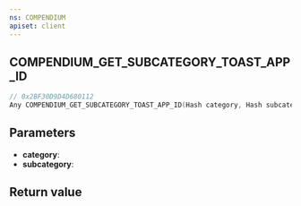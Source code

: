 ```yaml
---
ns: COMPENDIUM
apiset: client
---
```

## COMPENDIUM_GET_SUBCATEGORY_TOAST_APP_ID

```c
// 0x2BF30D9D4D680112
Any COMPENDIUM_GET_SUBCATEGORY_TOAST_APP_ID(Hash category, Hash subcategory);
```


## Parameters
* **category**:
* **subcategory**:

## Return value
